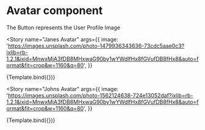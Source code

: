 
<Meta title="Components/Avatar" component={Avatar} />


# Avatar component

The Button represents the User Profile Image

<Story
  name="Janes Avatar"
  args={{
    image:
      'https://images.unsplash.com/photo-1479936343636-73cdc5aae0c3?ixlib=rb-1.2.1&ixid=MnwxMjA3fDB8MHxwaG90by1wYWdlfHx8fGVufDB8fHx8&auto=format&fit=crop&w=1160&q=80',
  }}
>
  {Template.bind({})}
</Story>

<Story
  name="Johns Avatar"
  args={{
    image:
      'https://images.unsplash.com/photo-1562124638-724e13052daf?ixlib=rb-1.2.1&ixid=MnwxMjA3fDB8MHxwaG90by1wYWdlfHx8fGVufDB8fHx8&auto=format&fit=crop&w=1160&q=80',
  }}
>
  {Template.bind({})}
</Story>

